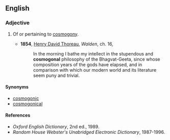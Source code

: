==English==

===Adjective===
{{en-adj|-}}

# {{archaic}} Of or pertaining to [[cosmogony]].
#* '''1854''', [[w:Henry_David_Thoreau|Henry David Thoreau]], ''Walden'', ch. 16,
#*: In the morning I bathe my intellect in the stupendous and '''cosmogonal''' philosophy of the Bhagvat-Geeta, since whose composition years of the gods have elapsed, and in comparison with which our modern world and its literature seem puny and trivial.

====Synonyms====
* [[cosmogonic]]
* [[cosmogonical]]

====References====
* ''Oxford English Dictionary'', 2nd ed., 1989.
* ''Random House Webster's Unabridged Electronic Dictionary'', 1987-1996.